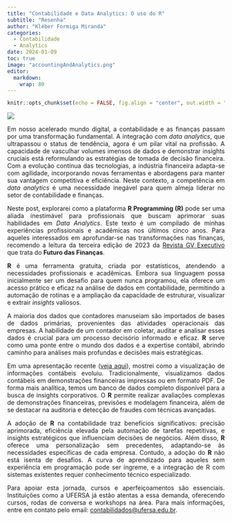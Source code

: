 ```yaml
---
title: "Contabilidade e Data Analytics: O uso do R"
subtitle: "Resenha"
author: "Kléber Formiga Miranda"
categories:
  - Contabilidade
  - Analytics
date: 2024-01-09
toc: true
image: "accountingAndAnalytics.png"
editor: 
  markdown: 
    wrap: 80
---
```


```r
knitr::opts_chunk$set(echo = FALSE, fig.align = "center", out.width = "100%")
```

```{=html}
<style> body {text-align: justify} </style>
```

![](accountingAndAnalytics.png)

Em nosso acelerado mundo digital, a contabilidade e as finanças passam por uma
transformação fundamental. A integração com *data analytics*, que ultrapassou o
status de tendência, agora é um pilar vital na profissão. A capacidade de
vasculhar volumes imensos de dados e demonstrar insights cruciais está
reformulando as estratégias de tomada de decisão financeira. Com a evolução
contínua das tecnologias, a indústria financeira adapta-se com agilidade,
incorporando novas ferramentas e abordagens para manter sua vantagem competitiva
e eficiência. Neste contexto, a competência em *data analytics* é uma
necessidade inegável para quem almeja liderar no setor de contabilidade e
finanças.

Neste post, explorarei como a plataforma **R Programming (R)** pode ser uma
aliada inestimável para profissionais que buscam aprimorar suas habilidades em
*Data* *Analytics*. Este texto é um compilado de minhas experiências
profissionais e acadêmicas nos últimos cinco anos. Para aqueles interessados em
aprofundar-se nas transformações nas finanças, recomendo a leitura da terceira
edição de 2023 da [Revista GV
Executivo](https://periodicos.fgv.br/gvexecutivo/issue/view/v22n3) que trata do
**Futuro das Finanças**.

**R** é uma ferramenta gratuita, criada por estatísticos, atendendo a
necessidades profissionais e acadêmicas. Embora sua linguagem possa inicialmente
ser um desafio para quem nunca programou, ela oferece um acesso prático e eficaz
na análise de dados em contabilidade, permitindo a automação de rotinas e a
ampliação da capacidade de estruturar, visualizar e extrair *insights* valiosos.

A maioria dos dados que contadores manuseiam são importados de bases de dados
primárias, provenientes das atividades operacionais das empresas. A habilidade
de um contador em coletar, auditar e analisar esses dados é crucial para um
processo decisório informado e eficaz. **R** serve como uma ponte entre o mundo
dos dados e a expertise contábil, abrindo caminho para análises mais profundas e
decisões mais estratégicas.

Em uma apresentação recente ([veja
aqui](https://kleberformiga.quarto.pub/posts/dadosContabeis_com_r/presentationCINCO.html#/dados-cont%C3%A1beis)),
mostrei como a visualização de informações contábeis evoluiu. Tradicionalmente,
visualizamos dados contábeis em demonstrações financeiras impressas ou em
formato PDF. De forma mais analítica, temos um banco de dados completo
disponível para a busca de insights corporativos. O **R** permite realizar
avaliações complexas de demonstrações financeiras, previsões e modelagem
financeira, além de se destacar na auditoria e detecção de fraudes com técnicas
avançadas.

A adoção de **R** na contabilidade traz benefícios significativos: precisão
aprimorada, eficiência elevada pela automação de tarefas repetitivas, e insights
estratégicos que influenciam decisões de negócios. Além disso, **R** oferece uma
personalização sem precedentes, adaptando-se às necessidades específicas de cada
empresa. Contudo, a adoção do **R** não está isenta de desafios. A curva de
aprendizado para aqueles sem experiência em programação pode ser íngreme, e a
integração de R com sistemas existentes requer conhecimento técnico
especializado.

Para apoiar esta jornada, cursos e aperfeiçoamentos são essenciais. Instituições
como a UFERSA já estão atentas a essa demanda, oferecendo cursos, rodas de
conversa e workshops na área. Para mais informações, entre em contato pelo
email: [contabilidados\@ufersa.edu.br](mailto:contabilidados@ufersa.edu.br).
